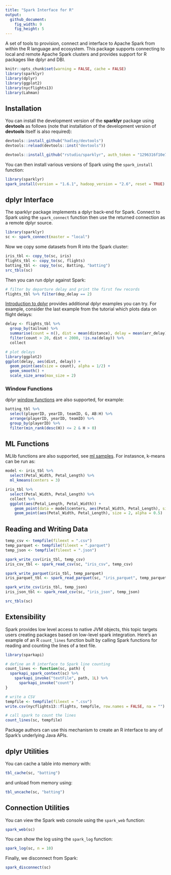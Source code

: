 ```yaml
---
title: "Spark Interface for R"
output:
  github_document:
    fig_width: 9
    fig_height: 5
---
```


A set of tools to provision, connect and interface to Apache Spark from within the R language and ecosystem. This package supports connecting to local and remote Apache Spark clusters and provides support for R packages like dplyr and DBI.

```r
knitr::opts_chunk$set(warning = FALSE, cache = FALSE)
library(sparklyr)
library(dplyr)
library(ggplot2)
library(nycflights13)
library(Lahman)
```


## Installation

You can install the development version of the **sparklyr** package using **devtools** as follows (note that installation of the development version of **devtools** itself is also required):

```r
devtools::install_github("hadley/devtools")
devtools::reload(devtools::inst("devtools"))

devtools::install_github("rstudio/sparklyr", auth_token = "1296316f10e7fe4adc675c77366265b5f180933d")
```

You can then install various versions of Spark using the `spark_install` function:

```r
library(sparklyr)
spark_install(version = "1.6.1", hadoop_version = "2.6", reset = TRUE)
```


## dplyr Interface

The sparklyr package implements a dplyr back-end for Spark. Connect to Spark using the `spark_connect` function then use the returned connection as a remote dplyr source.

```r
library(sparklyr)
sc <- spark_connect(master = "local")
```

Now we copy some datasets from R into the Spark cluster:

```r
iris_tbl <- copy_to(sc, iris)
flights_tbl <- copy_to(sc, flights)
batting_tbl <- copy_to(sc, Batting, "batting")
src_tbls(sc)
```

Then you can run dplyr against Spark:

```r
# filter by departure delay and print the first few records
flights_tbl %>% filter(dep_delay == 2)
```

[Introduction to dplyr](https://cran.rstudio.com/web/packages/dplyr/vignettes/introduction.html) provides additional dplyr examples you can try. For example, consider the last example from the tutorial which plots data on flight delays:

```r
delay <- flights_tbl %>% 
  group_by(tailnum) %>%
  summarise(count = n(), dist = mean(distance), delay = mean(arr_delay)) %>%
  filter(count > 20, dist < 2000, !is.na(delay)) %>%
  collect

# plot delays
library(ggplot2)
ggplot(delay, aes(dist, delay)) +
  geom_point(aes(size = count), alpha = 1/2) +
  geom_smooth() +
  scale_size_area(max_size = 2)
```


### Window Functions

dplyr [window functions](https://cran.r-project.org/web/packages/dplyr/vignettes/window-functions.html) are also supported, for example:

```r

batting_tbl %>%
  select(playerID, yearID, teamID, G, AB:H) %>%
  arrange(playerID, yearID, teamID) %>%
  group_by(playerID) %>%
  filter(min_rank(desc(H)) <= 2 & H > 0)

```

## ML Functions

MLlib functions are also supported, see [ml samples](docs/ml_examples.md). For instasnce, k-means can be run as:

```r
model <- iris_tbl %>%
  select(Petal_Width, Petal_Length) %>%
  ml_kmeans(centers = 3)

iris_tbl %>%
  select(Petal_Width, Petal_Length) %>%
  collect %>%
  ggplot(aes(Petal_Length, Petal_Width)) +
    geom_point(data = model$centers, aes(Petal_Width, Petal_Length), size = 60, alpha = 0.1) +
    geom_point(aes(Petal_Width, Petal_Length), size = 2, alpha = 0.5)

```

## Reading and Writing Data

```r
temp_csv <- tempfile(fileext = ".csv")
temp_parquet <- tempfile(fileext = ".parquet")
temp_json <- tempfile(fileext = ".json")

spark_write_csv(iris_tbl, temp_csv)
iris_csv_tbl <- spark_read_csv(sc, "iris_csv", temp_csv)

spark_write_parquet(iris_tbl, temp_parquet)
iris_parquet_tbl <- spark_read_parquet(sc, "iris_parquet", temp_parquet)

spark_write_csv(iris_tbl, temp_json)
iris_json_tbl <- spark_read_csv(sc, "iris_json", temp_json)

src_tbls(sc)
```

## Extensibility

Spark provides low level access to native JVM objects, this topic targets users creating packages based on low-level spark integration. Here's an example of an R `count_lines` function built by calling Spark functions for reading and counting the lines of a text file.

```r
library(sparkapi)

# define an R interface to Spark line counting
count_lines <- function(sc, path) {
  sparkapi_spark_context(sc) %>% 
    sparkapi_invoke("textFile", path, 1L) %>% 
      sparkapi_invoke("count")
}

# write a CSV 
tempfile <- tempfile(fileext = ".csv")
write.csv(nycflights13::flights, tempfile, row.names = FALSE, na = "")

# call spark to count the lines
count_lines(sc, tempfile)
```

Package authors can use this mechanism to create an R interface to any of Spark's underlying Java APIs.


## dplyr Utilities

You can cache a table into memory with:

```r
tbl_cache(sc, "batting")
```

and unload from memory using:

```r
tbl_uncache(sc, "batting")
```


## Connection Utilities

You can view the Spark web console using the `spark_web` function:

```r
spark_web(sc)
```

You can show the log using the `spark_log` function:

```r
spark_log(sc, n = 10)
```

Finally, we disconnect from Spark:

```r
spark_disconnect(sc)
```

